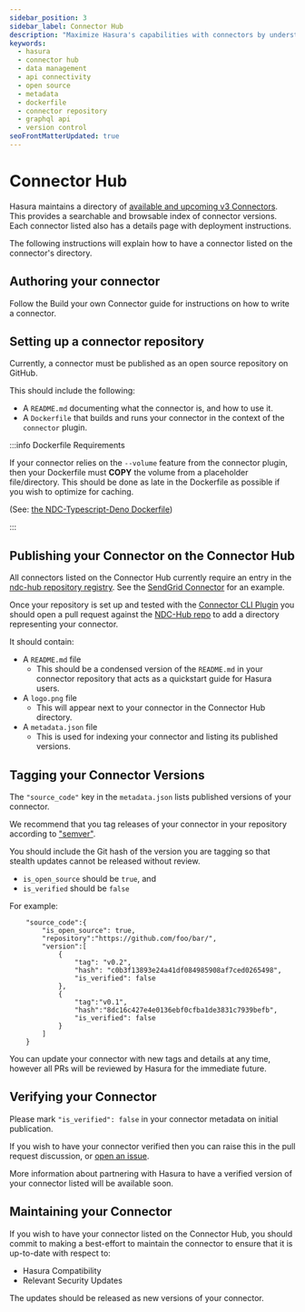 ```yaml
---
sidebar_position: 3
sidebar_label: Connector Hub
description: "Maximize Hasura's capabilities with connectors by understanding how to author, publish, setup, and maintain them on the Connector Hub."
keywords:
  - hasura 
  - connector hub
  - data management
  - api connectivity
  - open source
  - metadata
  - dockerfile
  - connector repository
  - graphql api
  - version control
seoFrontMatterUpdated: true
---
```



# Connector Hub

Hasura maintains a directory of [available and upcoming v3 Connectors](https://hasura.io/connectors/). This provides a
searchable and browsable index of connector versions. Each connector listed also has a details page with deployment
instructions.

The following instructions will explain how to have a connector listed on the connector's directory.

## Authoring your connector

Follow the <VersionedLink to="/connectors/build-your-own-connector/">Build your own Connector</VersionedLink> guide for
instructions on how to write a connector.

## Setting up a connector repository

Currently, a connector must be published as an open source repository on GitHub.

This should include the following:

- A `README.md` documenting what the connector is, and how to use it.
- A `Dockerfile` that builds and runs your connector in the context of the `connector` plugin.

:::info Dockerfile Requirements

If your connector relies on the `--volume` feature from the connector plugin, then your Dockerfile must **COPY** the
volume from a placeholder file/directory. This should be done as late in the Dockerfile as possible if you wish to
optimize for caching.

(See: [the NDC-Typescript-Deno Dockerfile](https://github.com/hasura/ndc-typescript-deno/blob/main/Dockerfile))

:::

## Publishing your Connector on the Connector Hub

All connectors listed on the Connector Hub currently require an entry in the
[ndc-hub repository registry](https://github.com/hasura/ndc-hub/tree/main/registry). See the
[SendGrid Connector](https://github.com/hasura/ndc-hub/tree/main/registry/sendgrid) for an example.

Once your repository is set up and tested with the
[Connector CLI Plugin](https://hasura.io/docs/latest/hasura-cli/connector-plugin/) you should open a pull request
against the [NDC-Hub repo](https://github.com/hasura/ndc-hub) to add a directory representing your connector.

It should contain:

- A `README.md` file
  - This should be a condensed version of the `README.md` in your connector repository that acts as a quickstart guide
    for Hasura users.
- A `logo.png` file
  - This will appear next to your connector in the Connector Hub directory.
- A `metadata.json` file
  - This is used for indexing your connector and listing its published versions.

## Tagging your Connector Versions

The `"source_code"` key in the `metadata.json` lists published versions of your connector.

We recommend that you tag releases of your connector in your repository according to ["semver"](https://semver.org).

You should include the Git hash of the version you are tagging so that stealth updates cannot be released without
review.

- `is_open_source` should be `true`, and
- `is_verified` should be `false`

For example:

```
    "source_code":{
        "is_open_source": true,
        "repository":"https://github.com/foo/bar/",
        "version":[
            {
                "tag": "v0.2",
                "hash": "c0b3f13893e24a41df084985908af7ced0265498",
                "is_verified": false
            },
            {
                "tag":"v0.1",
                "hash":"8dc16c427e4e0136ebf0cfba1de3831c7939befb",
                "is_verified": false
            }
        ]
    }
```

You can update your connector with new tags and details at any time, however all PRs will be reviewed by Hasura for the
immediate future.

## Verifying your Connector

Please mark `"is_verified": false` in your connector metadata on initial publication.

If you wish to have your connector verified then you can raise this in the pull request discussion, or
[open an issue](https://github.com/hasura/ndc-hub/issues/new).

More information about partnering with Hasura to have a verified version of your connector listed will be available
soon.

## Maintaining your Connector

If you wish to have your connector listed on the Connector Hub, you should commit to making a best-effort to maintain the
connector to ensure that it is up-to-date with respect to:

- Hasura Compatibility
- Relevant Security Updates

The updates should be released as new versions of your connector.
